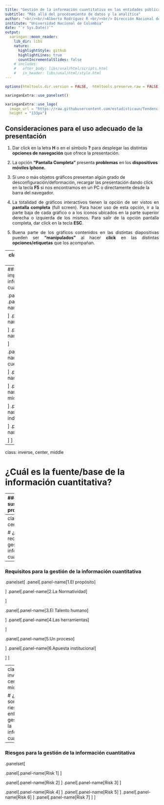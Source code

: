 ```yaml
---
title: "Gestión de la información cuantitativa en las entidades públicas"
subtitle: "Más allá del procesamiento de datos y la analítica"
author: "<br/><br/>Alberto Rodríguez R <br/><br/> Dirección Nacional de Planeación y Estadística"
institute: "Universidad Nacional de Colombia"
date: "`r Sys.Date()`"
output:
  xaringan::moon_reader:
    lib_dir: libs
    nature:
      highlightStyle: github
      highlightLines: true
      countIncrementalSlides: false
    # includes:
    #   after_body: libs/unal/html/scripts.html
    #   in_header: libs/unal/html/style.html      
---
```


```r
options(htmltools.dir.version = FALSE,  htmltools.preserve.raw = FALSE)
```


```r
xaringanExtra::use_panelset()
```

```r
xaringanExtra::use_logo(
  image_url = "https://raw.githubusercontent.com/estadisticaun/TendenciasCSU/master/Imagenes/LOGOSIMBOLO%20LATERAL.png", width = "115px",
  height = "133px")
```


## Consideraciones para el uso adecuado de la presentación

  1.	<p style="font-size:100%  align="justify";> Dar click en la letra <b>H</b> o en el símbolo <b>?</b> para desplegar las distintas <b>opciones de navegación</b> que ofrece la presentación.</p>
  
  2.	<p style="font-size:100%  align="justify";> La opción <b>“Pantalla Completa”</b> presenta <b>problemas</b> en los <b>dispositivos móviles Iphone.</b></p>
  
  3.	<p style="font-size:100%  align="justify";> Si uno o más objetos gráficos presentan algún grado de desconfiguración/deformación, recargar las presentación dando click en la tecla  <b>F5</b> si nos encontramos en un PC o directamente desde la barra del navegador.</p>
  
  4.	<p style="font-size:100%"  align="justify";> La totalidad de gráficos interactivos tienen la opción de ser vistos en <b>pantalla completa</b> (full screen). Para hacer uso de esta opción, ir a la parte baja de cada gráfico o a los íconos ubicados en la parte superior derecha o izquierda de los mismos. Para salir de la opción pantalla completa, dar click en la tecla <b>ESC</b>.</p>
  
  5.	<p style="font-size:100%"  align="justify";> Buena parte de los gráficos contenidos en las distintas diapositivas pueden ser <b>“manipulados”</b> al hacer <b>click</b> en las distintas <b>opciones/etiquetas</b> que los acompañan.</p>

---
class: inverse, center, middle

# ¿Por qué es importante gestionar la información cuantitativa en las entidades públicas?

---
### ¿Por qué es importante gestionar la información cuantitativa?

.panelset[
.panel[.panel-name[1.Planeación]

]
.panel[.panel-name[2.Evaluación]

]
.panel[.panel-name[3.Transparencia]

]

.panel[.panel-name[4.Rend. de cuentas]

]
.panel[.panel-name[5. Control]

]
.panel[.panel-name[6.Reporte microdatos]

]
.panel[.panel-name[7.Estadísticas e indicadores]

]
.panel[.panel-name[8.Benchmarking]

]
]

---
class: inverse, center, middle

# ¿Cuál es la fuente/base de la información cuantitativa?

---
### Los datos y sus diversos propósitos/caminos

.panelset[
.panel[.panel-name[1.Los datos]

]
.panel[.panel-name[2.Tipos]
```r
knitr::include_graphics('imagenes/F_9.png')
```
<font size=2><b>Disponible en: </b><a href="https://raw.githubusercontent.com/estadisticaun/L_Conceptual/master/imagenes/F_9.png?token=AHYPBYXQ2ZQXAQDE7VOR7ILAXYMBM">Capítulo 3. Gestión de la Información en las Universidades.</a></font>
]
.panel[.panel-name[3.Aproximaxiones académicas]
```r
knitr::include_graphics('imagenes/F_10.png')
```
<font size=2><b>Disponible en: </b><a href="https://raw.githubusercontent.com/estadisticaun/L_Conceptual/master/imagenes/F_10.png?token=AHYPBYTXQHTF43XSP72ZT53AXYMKC">Capítulo 3. Gestión de la Información en las Universidades.</a></font>
]

.panel[.panel-name[4.Usos]
```r
knitr::include_graphics('imagenes/F_11.png')
```
<font size=2><b>Disponible en: </b><a href="https://raw.githubusercontent.com/estadisticaun/L_Conceptual/master/imagenes/F_11.png?token=AHYPBYUOPHLK4JYLWLG2CDTAXYMPK">Capítulo 3. Gestión de la Información en las Universidades.</a></font>
]
.panel[.panel-name[5.La tecnología]
```r
knitr::include_graphics('imagenes/F_14.png')
```
<font size=2><b>Disponible en: </b><a href="https://raw.githubusercontent.com/estadisticaun/L_Conceptual/master/imagenes/F_14.png?token=AHYPBYXH34UNHZARFJBRGH3AXYMUU">Capítulo 3. Gestión de la Información en las Universidades.</a></font>
]
.panel[.panel-name[6.En conclusión]
```r
knitr::include_graphics('imagenes/F_15.png')
```
<font size=2><b>Disponible en: </b><a href="https://raw.githubusercontent.com/estadisticaun/L_Conceptual/master/imagenes/F_15.png?token=AHYPBYQFCOYZIXYVBWENHHTAXYIOQ">Capítulo 3. Gestión de la Información en las Universidades.</a></font>
]


.panel[.panel-name[7.Contexto de la analítica]
```r
knitr::include_graphics('imagenes/Figura16.jpg')
```
<font size=2><b>Disponible en: </b><a href="https://raw.githubusercontent.com/estadisticaun/L_Conceptual/master/imagenes/F_15.png?token=AHYPBYQFCOYZIXYVBWENHHTAXYIOQ">Ver imagen ampliada.</a></font>
]

]

---
class: inverse, center, middle

# ¿Cuáles son los requisitos para la gestión de la información cuantitativa?

---
### Requisitos para la gestión de la información cuantitativa

.panelset[
.panel[.panel-name[1.El propósito]

]
.panel[.panel-name[2.La Normatividad]

]

.panel[.panel-name[3.El Talento humano]

]
.panel[.panel-name[4.Las herramientas]

]

.panel[.panel-name[5.Un proceso]

]
.panel[.panel-name[6.Apuesta institucional]

]
]

---
class: inverse, center, middle

# ¿Cuáles son los riesgos que enfrenta la gestión de la información cuantitativa?

---
### Riesgos para la gestión de la información cuantitativa
.panelset[

.panel[.panel-name[Risk 1]
<h4 style="color:Red;"><u>Una actividad puntual y no un proceso</u></h4>
]

.panel[.panel-name[Risk 2]
<h4 style="color:Red;"><u>La tecnología como fin y no como medio</u></h4>
]
.panel[.panel-name[Risk 3]
<h4 style="color:Red;"><u>El peligro de las modas</u></h4>
]

.panel[.panel-name[Risk 4]
<h4 style="color:Red;"><u>Lo complejo sinónimo de bueno; lo simple, de malo o mediocre  </u></h4>
]
.panel[.panel-name[Risk 5]
<h4 style="color:Red;"><u>El desconocimiento de las competencias</u></h4>
]
.panel[.panel-name[Risk 6]
<h4 style="color:Red;"><u>El gobierno antes que el Estado</u></h4>
]
.panel[.panel-name[Risk 7]
<h4 style="color:Red;"><u>La ética en la producción y uso de datos y cifras</u></h4>
]
]